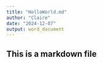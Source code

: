 ```yaml
---
title: "HelloWorld.md"
author: "Claire"
date: "2024-12-07"
output: word_document
---
```


## This is a markdown file

